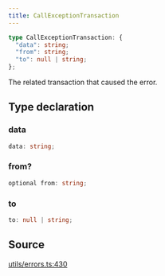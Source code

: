 ```yaml
---
title: CallExceptionTransaction
---
```


```ts
type CallExceptionTransaction: {
  "data": string;
  "from": string;
  "to": null | string;
};
```

The related transaction that caused the error.

## Type declaration

### data

```ts
data: string;
```

### from?

```ts
optional from: string;
```

### to

```ts
to: null | string;
```

## Source

[utils/errors.ts:430](https://github.com/dominant-strategies/quais.js/blob/751386e3ad6372322a3c76548f56b903bfed1896/src/utils/errors.ts#L430)
